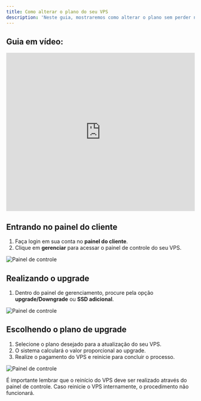 ```yaml
---
title: Como alterar o plano do seu VPS
description: 'Neste guia, mostraremos como alterar o plano sem perder nenhum arquivo.'
---
```


## Guia em vídeo:
<iframe
  width="100%"
  height="422"
  src="https://www.youtube.com/embed/rJ1h3FAFXe4?si=GpBmzygQxYxbee1B"
  title="YouTube video player"
  frameborder="0"
  allow="accelerometer; autoplay; clipboard-write; encrypted-media; gyroscope; picture-in-picture"
  allowfullscreen
></iframe>

## Entrando no painel do cliente
1. Faça login em sua conta no **painel do cliente**.
2. Clique em **gerenciar** para acessar o painel de controle do seu VPS.

<img
  className="block"
  src="/images/painel-de-controle.png"
  alt="Painel de controle"
/>

## Realizando o upgrade

1. Dentro do painel de gerenciamento, procure pela opção **upgrade/Downgrade** ou **SSD adicional**.

<img
  className="block"
  src="/images/upgrade.png"
  alt="Painel de controle"
/>

## Escolhendo o plano de upgrade

1. Selecione o plano desejado para a atualização do seu VPS.
2. O sistema calculará o valor proporcional ao upgrade.
3. Realize o pagamento do VPS e reinicie para concluir o processo.

<img
  className="block"
  src="/images/upgrade-planos.png"
  alt="Painel de controle"
/>

<Warning>
É importante lembrar que o reinício do VPS deve ser realizado através do painel de controle. Caso reinicie o VPS internamente, o procedimento não funcionará.
</Warning>